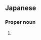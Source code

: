 ==Japanese==
{{ja-kanjitab|奈|緒|美}}

===Proper noun===
{{ja-pos|proper|なおみ}}

# {{given name|female|lang=ja|sort=なおみ}}